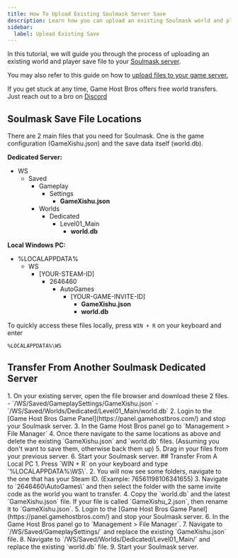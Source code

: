 ```yaml
---
title: How To Upload Existing Soulmask Server Save
description: Learn how you can upload an existing Soulmask world and player data to your dedicated server.
sidebar:
  label: Upload Existing Save
---
```


In this tutorial, we will guide you through the process of uploading an existing world and player save file to your [Soulmask server](https://www.gamehostbros.com/soulmask-server-hosting/).

You may also refer to this guide on how to [upload files to your game server.](/getting-started/uploading-files/)

If you get stuck at any time, Game Host Bros offers free world transfers. Just reach out to a bro on [Discord](https://discord.gg/FN4XgbAwzr)

## Soulmask Save File Locations

There are 2 main files that you need for Soulmask. One is the game configuration (GameXishu.json) and the save data itself (world.db).

**Dedicated Server:**
<FileTree>
- WS
  - Saved
    - Gameplay
      - Settings
        - **GameXishu.json**
    - Worlds
      - Dedicated
        - Level01_Main
          - **world.db**
</FileTree>

**Local Windows PC:**
<FileTree>
- %LOCALAPPDATA%
  - WS
    - [YOUR-STEAM-ID]
      - 2646460
        - AutoGames
          - [YOUR-GAME-INVITE-ID]
            - **GameXishu.json**
            - **world.db**
</FileTree>

To quickly access these files locally, press `WIN + R` on your keyboard and enter
  ```
  %LOCALAPPDATA%\WS
  ```
## Transfer From Another Soulmask Dedicated Server
<Steps>
1. On your existing server, open the file browser and download these 2 files.
   - `/WS/Saved/GameplaySettings/GameXishu.json`
   - `/WS/Saved/Worlds/Dedicated/Level01_Main/world.db`
2. Login to the [Game Host Bros Game Panel](https://panel.gamehostbros.com/) and stop your Soulmask server.
3. In the Game Host Bros panel go to `Management > File Manager`
4. Once there navigate to the same locations as above and delete the existing `GameXishu.json` and `world.db` files. (Assuming you don't want to save them, otherwise back them up)
5. Drag in your files from your previous server.
6. Start your Soulmask server.
</Steps>
## Transfer From A Local PC
<Steps>
1. Press `WIN + R` on your keyboard and type `%LOCALAPPDATA%\WS\`.
2. You will now see some folders, navigate to the one that has your Steam ID. (Example: 76561198106341655)
3. Navigate to `2646460\AutoGames\` and then select the folder with the same invite code as the world you want to transfer.
4. Copy the `world.db` and the latest `GameXishu.json` file. If your file is called `GameXishu_2.json`, then rename it to `GameXishu.json`.
5. Login to the [Game Host Bros Game Panel](https://panel.gamehostbros.com/) and stop your Soulmask server.
6. In the Game Host Bros panel go to `Management > File Manager`.
7. Navigate to `/WS/Saved/GameplaySettings/` and replace the existing `GameXishu.json` file.
8. Navigate to `/WS/Saved/Worlds/Dedicated/Level01_Main/` and replace the existing `world.db` file.
9. Start your Soulmask server.
</Steps>
